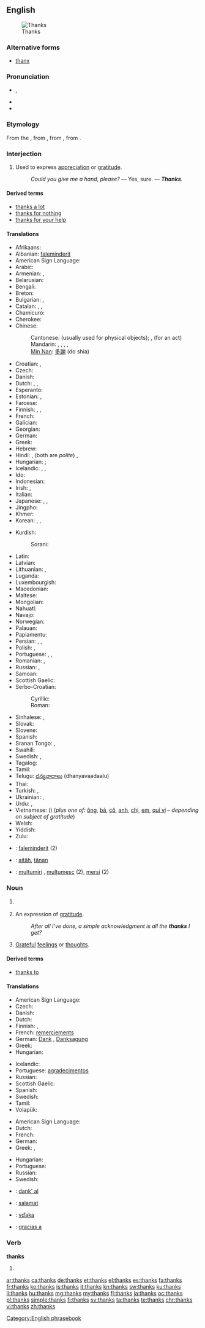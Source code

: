 ==English==

[[File:GuadalupeNOLA15Oct07Thanks.jpg|right|thumb|Thanks]]

===Alternative forms===
* [[thanx]]

===Pronunciation===
* {{IPA|/θæŋks/}}, {{X-SAMPA|/T{Nks/}}
* {{audio|en-us-thanks.ogg|Audio (US)}}
* {{rhymes|æŋks}}

===Etymology===
From the {{etyl|ang}} {{term|þancian||to give thanks|lang=ang}}, from {{proto|Germanic|þankōnan}}, from {{proto|Germanic|þankaz|thought, gratitude}}, from {{proto|Indo-European|tong-|to think, feel}}.

===Interjection===
{{en-interj}}

# Used to express [[appreciation]] or [[gratitude]].
#: ''Could you give me a hand, please?'' — Yes, sure. — '''''Thanks'''.''

====Derived terms====
* [[thanks a lot]]
* [[thanks for nothing]]
* [[thanks for your help]]

====Translations====
{{trans-top|used to express appreciation or gratitude}}
* Afrikaans: {{t|af|dankie}}
* Albanian: [[faleminderit]]
* American Sign Language: {{tø|ase|OpenB@Chin-PalmBack OpenB@FromChin-PalmUp}}
* Arabic: {{t-|ar|شكرا|alt=شكرًا|tr=šúkran}}
* Armenian: {{t-|hy|շնորհակալություն|tr=šnorhakalut’yun}}, {{t-|hy|մերսի|tr=mersi}}
* Belarusian: {{t|be|дзякую|tr=dzjákuju|xs=Belarusian}}
* Bengali: {{t-|bn|ধন্যবাদ|tr=dhônnôbad|sc=Beng|xs=Bengali}}
* Breton: {{t|br|trugarez}}
* Bulgarian: {{t+|bg|благодаря|tr=blagodarjá}}, {{t|bg|мерси|tr=mersí}}
* Catalan: {{t|ca|gràcies}}, {{t|ca|mercès}}, {{t|ca|merci}}<!-- (not "mercí", a Gallicism)-->
* Chamicuro: {{tø|ccc|osolopaki}}
* Cherokee: {{t|chr|ᎠᎾᎵᎮᎵᎬ|tr=analiheligv|sc=Cher}}
* Chinese:
*: Cantonese: {{tø|yue|多謝|tr=do1 ze6}} (usually used for physical objects); {{tø|yue|唔該|tr=m4 goi1}}, (for an act)
*: Mandarin: {{t-|cmn|謝謝|sc=Hani}}, {{t-|cmn|谢谢|tr=xièxie|sc=Hani}}, {{t-|cmn|多謝|sc=Hani}}, {{t-|cmn|多谢|tr=duōxiè|sc=Hani}}, {{qualifier|slang}} {{t|zh|三Q|tr=sānQ|sc=Hani}}
*: [[Min Nan]]: [[多謝]] (do shia)
* Croatian: {{t|hr|hvala}}, {{qualifier|slang, from english "thanks"}} {{t|hr|tenks}}
* Czech: {{t+|cs|díky}}
* Danish: {{t+|da|tak}}
* Dutch: {{t+|nl|bedankt}}, {{t-|nl|dank je}}, {{t+|nl|dank u}}
* Esperanto: {{t-|eo|dankon|xs=Esperanto}}
* Estonian: {{t|et|tänan}}, {{t|et|aitäh}}
* Faroese: {{t-|fo|takk|xs=Faroese}}
* Finnish: {{t+|fi|kiitos}}, {{t|fi|kiitti}}, {{t|fi|tattis}}
* French: {{t+|fr|merci}}
* Galician: {{t|gl|grazas}}
* Georgian: {{t-|ka|მადლობთ|tr=madlobt‘|sc=Geor|xs=Georgian}}
* German: {{t+|de|danke}}
* Greek: {{t+|el|ευχαριστώ|tr=efcharistó}}
* Hebrew: {{t+|he|תודה|alt=תּוֹדָה|tr=todá}}
* Hindi: {{t+|hi|धन्यवाद|tr=dhanyavād|xs=Hindi}}, {{t+|hi|शुक्रिया|tr=shukriyā|xs=Hindi}} (both are ''polite'')<!--ref Oxf H-E Dict, but there is no informal term for thank you in Hindi...both are formal, more so than the English thank you.-->, {{t|hi|थैंक्स|tr=thaiṅks|sc=Deva}}
* Hungarian: {{t+|hu|köszönöm}}; {{t|hu|köszi}} {{qualifier|informal}}
* Icelandic: {{t|is|takk}} {{qualifier|informal}}, {{t|is|takk fyrir}} {{qualifier|formal}}, {{t|is|þakka þér}}
* Ido: {{t+|io|danko|xs=Ido}}
* Indonesian: {{t+|id|terima kasih|xs=Indonesian}}
* Irish: {{qualifier|to one person}} {{t|ga|go raibh maith agat}}, {{qualifier|to more than one person}} {{t|ga|go raibh maith agaibh}}
* Italian: {{t+|it|grazie}}
* Japanese: {{t+|ja|ありがとう|tr=arigatō}}, {{t-|ja|どうも|tr=dōmo}}, {{t-|ja|サンキュー|tr=sankyū}}
* Jingpho: {{t|kac|chyeju kaba sai}}
* Khmer: {{t|km|អរគុណ|tr=ɑɑ kun|sc=Khmr}}
* Korean: {{t|ko|고마워|tr=gomawo|sc=Hang}}, {{t-|ko|감사합니다|tr=gamsa hamnida|sc=Hang}}, {{t|ko|감사해요|tr=gamsa heyo|sc=Hang}}
{{trans-mid}}
* Kurdish:
*: Sorani: {{t|ku|سوپاس|tr=sopas|sc=ku-Arab}}
* Latin: {{t|la|gratias ago}}
* Latvian: {{t+|lv|paldies|xs=Latvian}}
* Lithuanian: {{t|lt|ačiū}}, {{t|lt|dėkui}}
* Luganda: {{t|lg|webale}}
* Luxembourgish: {{t|lb|merci}}
* Macedonian: {{t|mk|фала|tr=fála}}
* Maltese: {{t-|mt|grazzi|xs=Maltese}}
* Mongolian: {{t|mn|баярлалаа|tr=bayarlalaa}}
* Nahuatl: {{t-|nah|tlazohcāmati|xs=Nahuatl}}
* Navajo: {{tø|nv|ahéheeʼ}}
* Norwegian: {{t+|no|takk}}
* Palauan: {{tø|pau|sulang|xs=Palauan}}
* Papiamentu: {{t|pap|danki}}
* Persian: {{t+|fa|ممنون|tr=mamnun|xs=Persian}}, {{t-|fa|سپاس|tr=sepâs|xs=Persian}}, {{t-|fa|مرسی|tr=mersi|xs=Persian}}
* Polish: {{t+|pl|dziękuję}}, {{t+|pl|dzięki}}
* Portuguese: {{t+|pt|obrigado|m}}, {{t-|pt|obrigada|f}}, {{t+|pt|valeu}} {{qualifier|informal|Brazil}}
* Romanian: {{t+|ro|mulțumesc}}, {{t+|ro|mersi}}
* Russian: {{t+|ru|спасибо|tr=spasíbo}}, {{t|ru|благодарить|alt=благодарю|tr=blagodarjú}}
* Samoan: {{t|sm|fa'afetai}}
* Scottish Gaelic: {{t-|gd|taing|xs=Scottish Gaelic}}
* Serbo-Croatian:
*: Cyrillic: {{t|sh|хвала|alt=хва́ла}}
*: Roman: {{t|sh|hvala|alt=hvála}}
* Sinhalese: {{t|si|ඉස්තුති|tr=istuti|sc=Sinh|xs=Sinhalese}}, {{t|si|ස්තුති|tr=stuti|sc=Sinh|xs=Sinhalese}}
* Slovak: {{t-|sk|vďaka}}
* Slovene: {{t+|sl|hvala}}
* Spanish: {{t+|es|gracias}}
* Sranan Tongo: {{t|srn|danki}}, {{t|srn|tangi}}
* Swahili: {{t|sw|asante}}
* Swedish: {{t|sv|tack}}, {{t|sv|tackar}}
* Tagalog: {{t-|tl|salamat|xs=Tagalog}}
* Tamil: {{t|ta|நன்றி|tr=naṉṟi|xs=Tamil}}
* Telugu: [[ధన్యవాదాలు]] (dhanyavaadaalu)
* Thai: {{t-|th|ขอบคุณ|tr=kòp-kuun}}
* Turkish: {{t-|tr|teşekkürler}}, {{t-|tr|teşekkür ederim}}
* Ukrainian: {{t|uk|дякую|tr=djákuju|xs=Ukrainian}}, {{t|uk|спасибi|tr=spasýbi|xs=Ukrainian}}
* Urdu: {{t-|ur|دھنیہ واد|tr=dhanya-vād|xs=Urdu}}, {{t-|ur|شکریہ|tr=šukriyā|xs=Urdu}}
* Vietnamese: {{t+|vi|cám ơn|xs=Vietnamese}} ({{t-|vi|感恩|sc=Hani|xs=Vietnamese}}) (''plus one of:'' [[ông]], [[bà#Vietnamese|bà]], [[cô#Vietnamese|cô]], [[anh#Vietnamese|anh]], [[chị]], [[em#Vietnamese|em]], [[quí vị]] &ndash; ''depending on subject of gratitude'')
* Welsh: {{t|cy|diolch}}
* Yiddish: {{t|yi|דאנק|tr=Dank|sc=Hebr}}
* Zulu: {{t|zu|ngiyabonga}}
{{trans-bottom}}

{{checktrans-top}}
* {{ttbc|sq}}: [[faleminderit]] (2)
* {{ttbc|et}}: [[aitäh]], [[tänan]]
* {{ttbc|ro}}: [[mulțumiri]] {{f|p}}, [[mulțumesc]] {{n}} (2), [[mersi]] {{n}} (2)
{{trans-bottom}}

===Noun===
{{en-noun|?}}

# {{obsolete}} {{plural of|thank}}
# {{plurale tantum}} An expression of [[gratitude]].
#: ''After all I’ve done, a simple acknowledgment is all the '''thanks''' I get?''
# [[grateful|Grateful]] [[feelings]] or [[thought]]s.

====Derived terms====
* [[thanks to]]

====Translations====
{{trans-top|expression of gratitude}}
* American Sign Language: {{tø|ase|OpenB@Chin-PalmBack OpenB@FromChin-PalmUp}}
* Czech: {{t+|cs|díky|m|p}}
* Danish: {{t+|da|tak|c}}
* Dutch: {{t+|nl|bedankt}}
* Finnish: {{t+|fi|kiitos}}, {{t-|fi|kiitokset}}
* French: [[remerciement]]s {{m|p}}
* German: [[Dank]] {{m}}, [[Danksagung]] {{f}}
* Greek: {{t+|el|ευχαριστώ|n|tr=efcharistó}}
* Hungarian: {{t|hu|köszönet}}
{{trans-mid}}
* Icelandic: {{t+|is|takk|n}}
* Portuguese: [[agradecimento]]s {{m|p}}
* Russian: {{t|ru|благодарность|f|tr=blagodárnost’}}
* Scottish Gaelic: {{t-|gd|taing|f|xs=Scottish Gaelic}}
* Spanish: {{t+|es|gracias|f|p}}
* Swedish: {{t+|sv|tack|n}}
* Tamil: {{t|ta|நன்றி|sc=Taml}}
* Volapük: {{t|vo|dan}}
{{trans-bottom}}

{{trans-top|grateful feelings}}
* American Sign Language: {{tø|ase|OpenB@Chin-PalmBack OpenB@FromChin-PalmUp}}
* Dutch: {{t+|nl|dank|m}}
* French: {{t+|fr|remerciement|m}}
* German: {{t+|de|Dank|m}}
* Greek: {{t+|el|ευχαριστία|f|tr=efcharistía}}, {{t+|el|ευγνωμοσύνη|f|tr=evgnomosýni}}
{{trans-mid}}
* Hungarian: {{t+|hu|hála}}
* Portuguese: {{t+|pt|gratidão|f}}
* Russian: {{t|ru|благодарность|f|tr=blagodárnost’}}
* Swedish: {{t+|sv|tack|n}}
{{trans-bottom}}

{{checktrans-top}}
* {{ttbc|eo}}: [[dank' al]]
* {{ttbc|tl}}: [[salamat]]
* {{ttbc|sk}}: [[vďaka]]
* {{ttbc|es}}: [[gracias a]]
{{trans-bottom}}

===Verb===
'''thanks'''

# {{third-person singular of|thank}}

[[Category:English phrasebook]]

[[ar:thanks]]
[[ca:thanks]]
[[de:thanks]]
[[et:thanks]]
[[el:thanks]]
[[es:thanks]]
[[fa:thanks]]
[[fr:thanks]]
[[ko:thanks]]
[[is:thanks]]
[[it:thanks]]
[[kn:thanks]]
[[sw:thanks]]
[[ku:thanks]]
[[li:thanks]]
[[hu:thanks]]
[[mg:thanks]]
[[my:thanks]]
[[fj:thanks]]
[[ja:thanks]]
[[oc:thanks]]
[[pl:thanks]]
[[simple:thanks]]
[[fi:thanks]]
[[sv:thanks]]
[[ta:thanks]]
[[te:thanks]]
[[chr:thanks]]
[[vi:thanks]]
[[zh:thanks]]